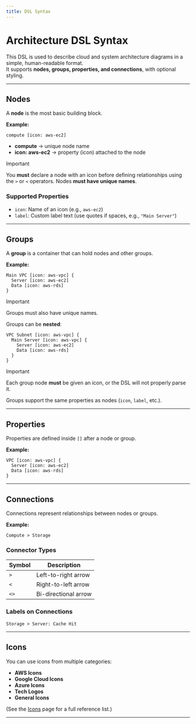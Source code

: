 ```yaml
---
title: DSL Syntax
---
```


# Architecture DSL Syntax

This DSL is used to describe cloud and system architecture diagrams in a simple, human-readable format.  
It supports **nodes, groups, properties, and connections**, with optional styling.

---

## Nodes

A **node** is the most basic building block.

**Example:**
```
compute [icon: aws-ec2]
```

- **compute** → unique node name  
- **icon: aws-ec2** → property (icon) attached to the node

> [!IMPORTANT]
>
> You **must** declare a node with an icon before defining relationships using the `>` or `<` operators.
> Nodes **must have unique names**.

### Supported Properties
- `icon`: Name of an icon (e.g., `aws-ec2`)   
- `label`: Custom label text (use quotes if spaces, e.g., `"Main Server"`)

---

## Groups

A **group** is a container that can hold nodes and other groups.

**Example:**
```
Main VPC [icon: aws-vpc] {
  Server [icon: aws-ec2]
  Data [icon: aws-rds]
}
```

> [!IMPORTANT]
>
> Groups must also have unique names.

Groups can be **nested**:

```
VPC Subnet [icon: aws-vpc] {
  Main Server [icon: aws-vpc] {
    Server [icon: aws-ec2]
    Data [icon: aws-rds]
  }
}
```

> [!IMPORTANT]
>
> Each group node **must** be given an icon, or the DSL will not properly parse it.

Groups support the same properties as nodes (`icon`, `label`, etc.).

---

## Properties

Properties are defined inside `[]` after a node or group.  

**Example:**
```
VPC [icon: aws-vpc] {
  Server [icon: aws-ec2]
  Data [icon: aws-rds]
}
```

---

## Connections

Connections represent relationships between nodes or groups.

**Example:**
```
Compute > Storage
```

### Connector Types
| Symbol | Description |
|--------|-------------|
| `>`    | Left-to-right arrow |
| `<`    | Right-to-left arrow |
| `<>`   | Bi-directional arrow |

### Labels on Connections
```
Storage > Server: Cache Hit
```

---

## Icons

You can use icons from multiple categories:

- **AWS Icons**
- **Google Cloud Icons**
- **Azure Icons**
- **Tech Logos**
- **General Icons**

(See the [Icons](../docs/icons) page for a full reference list.)

---

